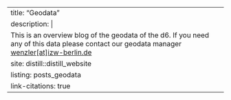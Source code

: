 ---
title: "Geodata"
description: |
  This is an overview blog of the geodata of the d6. If you need any of this data please contact our geodata manager <a href="mailto:wenzler@izw-berlin.de">wenzler[at]izw-berlin.de</a>
site: distill::distill_website
listing: posts_geodata
link-citations: true
---